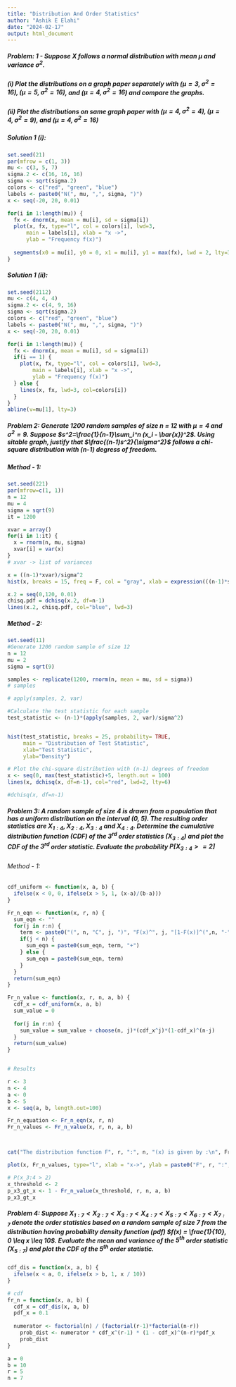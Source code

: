 ```yaml
---
title: "Distribution And Order Statistics"
author: "Ashik E Elahi"
date: "2024-02-17"
output: html_document
---
```


##### Problem: 1 - Suppose X follows a normal distribution with mean $\mu$ and variance $\sigma^2$.
##### (i) Plot the distributions on a graph paper separately with ($\mu = 3, \sigma^2 = 16), (\mu = 5, \sigma^2 = 16)$, and ($\mu = 4, \sigma^2 = 16$) and compare the graphs.

##### (ii) Plot the distributions on same graph paper with ($\mu = 4, \sigma^2 = 4), (\mu = 4, \sigma^2 = 9)$, and ($\mu = 4, \sigma^2 = 16)$


##### Solution 1 (i):

```r
set.seed(21)
par(mfrow = c(1, 3))
mu <- c(3, 5, 7)
sigma.2 <- c(16, 16, 16)
sigma <- sqrt(sigma.2)
colors <- c("red", "green", "blue")
labels <- paste0("N(", mu, ",", sigma, ")")
x <- seq(-20, 20, 0.01)

for(i in 1:length(mu)) {
  fx <- dnorm(x, mean = mu[i], sd = sigma[i])
  plot(x, fx, type="l", col = colors[i], lwd=3,
      main = labels[i], xlab = "x ->", 
      ylab = "Frequency f(x)")
  
  segments(x0 = mu[i], y0 = 0, x1 = mu[i], y1 = max(fx), lwd = 2, lty=3)
}
```

##### Solution 1 (ii):

```r
set.seed(2112)
mu <- c(4, 4, 4)
sigma.2 <- c(4, 9, 16)
sigma <- sqrt(sigma.2)
colors <- c("red", "green", "blue")
labels <- paste0("N(", mu, ",", sigma, ")")
x <- seq(-20, 20, 0.01)

for(i in 1:length(mu)) {
  fx <- dnorm(x, mean = mu[i], sd = sigma[i])
  if(i == 1) {
    plot(x, fx, type="l", col = colors[i], lwd=3,
        main = labels[i], xlab = "x ->", 
        ylab = "Frequency f(x)")
  } else {
    lines(x, fx, lwd=3, col=colors[i])
  }
}
abline(v=mu[1], lty=3) 

```

##### Problem 2: Generate 1200 random samples of size n = 12 with $\mu = 4$ and $\sigma^2 = 9$. Suppose $s^2=\frac{1}{n-1}\sum_i^n (x_i - \bar{x})^2$. Using sitable graph, justify that $\frac{(n-1)s^2}{\sigma^2}$ follows a chi-square distribution with (n-1) degress of freedom.

##### **Method - 1:**

```r
set.seed(221)
par(mfrow=c(1, 1))
n = 12
mu = 4
sigma = sqrt(9)
it = 1200

xvar = array()
for(i in 1:it) {
  x = rnorm(n, mu, sigma)
  xvar[i] = var(x)  
}
# xvar -> list of variances

x = ((n-1)*xvar)/sigma^2
hist(x, breaks = 15, freq = F, col = "gray", xlab = expression(((n-1)*s^2)/sigma^2), main="Chi-square distribution")

x.2 = seq(0,120, 0.01)
chisq.pdf = dchisq(x.2, df=n-1)
lines(x.2, chisq.pdf, col="blue", lwd=3)
```

##### **Method - 2:**
```r
set.seed(11)
#Generate 1200 random sample of size 12
n = 12
mu = 2
sigma = sqrt(9)

samples <- replicate(1200, rnorm(n, mean = mu, sd = sigma))
# samples

# apply(samples, 2, var)

#Calculate the test statistic for each sample
test_statistic <- (n-1)*(apply(samples, 2, var)/sigma^2)


hist(test_statistic, breaks = 25, probability= TRUE,
     main = "Distribution of Test Statistic",
     xlab="Test Statistic",
     ylab="Density")

# Plot the chi-square distribution with (n-1) degrees of freedom 
x <- seq(0, max(test_statistic)+5, length.out = 100)
lines(x, dchisq(x, df=n-1), col="red", lwd=2, lty=6)

#dchisq(x, df=n-1)
```

##### Problem 3: A random sample of size 4 is drawn from a population that has a uniform distribution on the interval (0, 5). The resulting order statistics are $X_{1:4}, X_{2:4}, X_{3:4}$ and $X_{4:4}$. Determine the cumulative distribution function (CDF) of the $3^{rd}$ order statistics $(X_{3:4})$ and plot the CDF of the $3^{rd}$ order statistic. Evaluate the probability $P[X_{3:4} >= 2]$


###### Method - 1:

```r
cdf_uniform <- function(x, a, b) {
  ifelse(x < 0, 0, ifelse(x > 5, 1, (x-a)/(b-a)))
}

Fr_n_eqn <- function(x, r, n) {
  sum_eqn <- ""
  for(j in r:n) {
    term <- paste0("(", n, "C", j, ")", "F(x)^", j, "[1-F(x)]^(",n, "-", j, ")")
    if(j < n) {
      sum_eqn = paste0(sum_eqn, term, "+")
    } else {
      sum_eqn = paste0(sum_eqn, term)
    }
  }
  return(sum_eqn)
}

Fr_n_value <- function(x, r, n, a, b) {
  cdf_x = cdf_uniform(x, a, b)
  sum_value = 0
  
  for(j in r:n) {
    sum_value = sum_value + choose(n, j)*(cdf_x^j)*(1-cdf_x)^(n-j)
  }
  return(sum_value)
}


# Results

r <- 3
n <- 4
a <- 0
b <- 5
x <- seq(a, b, length.out=100)

Fr_n_equation <- Fr_n_eqn(x, r, n)
Fr_n_values <- Fr_n_value(x, r, n, a, b)



cat("The distribution function F", r, ":", n, "(x) is given by :\n", Fr_n_equation)

plot(x, Fr_n_values, type="l", xlab = "x->", ylab = paste0("F", r, ":", n, "(x)"))

# P(x_3:4 > 2)
x_threshold <- 2
p_x3_gt_x <- 1 - Fr_n_value(x_threshold, r, n, a, b)
p_x3_gt_x
```

##### Problem 4: Suppose $X_{1:7} < X_{2:7} < X_{3:7} < X_{4:7} < X_{5:7} < X_{6:7} < X_{7:7}$ denote the order statistics based on a random sample of size 7 from the distribution having probability density function (pdf) $f(x) = \frac{1}{10}, 0 \leq x \leq 10$. Evaluate the mean and variance of the $5^{th}$ order statistic $(X_{5:7})$ and plot the CDF of the $5^{th}$ order statistic.


```r
cdf_dis = function(x, a, b) {
  ifelse(x < a, 0, ifelse(x > b, 1, x / 10))
}

# cdf
fr_n = function(x, a, b) {
  cdf_x = cdf_dis(x, a, b)
  pdf_x = 0.1
  
  numerator <- factorial(n) / (factorial(r-1)*factorial(n-r))
    prob_dist <- numerator * cdf_x^(r-1) * (1 - cdf_x)^(n-r)*pdf_x
    prob_dist
}

a = 0
b = 10
r = 5
n = 7
```